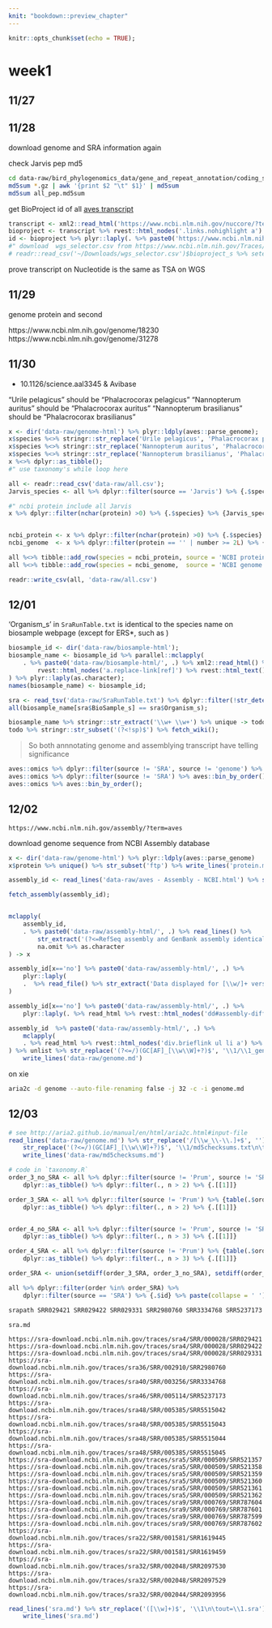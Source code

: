 ```yaml
---
knit: "bookdown::preview_chapter"
---
```


```r
knitr::opts_chunk$set(echo = TRUE);
```

# week1



## 11/27

## 11/28

download genome and SRA information again


check Jarvis pep md5

```bash
cd data-raw/bird_phylogenomics_data/gene_and_repeat_annotation/coding_sequences/pep
md5sum *.gz | awk '{print $2 "\t" $1}' | md5sum
md5sum all_pep.md5sum
```


get BioProject id of all [aves transcript](https://www.ncbi.nlm.nih.gov/nuccore/?term=txid8782%5BOrganism%3Aexp%5D+AND+transcript+%5BTitle%5D)

```r
transcript <- xml2::read_html('https://www.ncbi.nlm.nih.gov/nuccore/?term=txid8782%5BOrganism%3Aexp%5D+AND+transcript+%5BTitle%5D');
bioproject <- transcript %>% rvest::html_nodes('.links.nohighlight a') %>% rvest::html_attr('href') %>% stringr::str_subset('bioproject');
id <- bioproject %>% plyr::laply(. %>% paste0('https://www.ncbi.nlm.nih.gov', .) %>% xml2::read_html() %>% rvest::html_node('td.CTcontent') %>% rvest::html_text() %>% stringr::str_extract('^\\w+'))
#" download  wgs_selector.csv from https://www.ncbi.nlm.nih.gov/Traces/wgs/?page=1&view=tsa&search=aves
# readr::read_csv('~/Downloads/wgs_selector.csv')$bioproject_s %>% setequal(id)
```

prove transcript on Nucleotide is the same as TSA on WGS


## 11/29

genome protein and second

https://www.ncbi.nlm.nih.gov/genome/18230
https://www.ncbi.nlm.nih.gov/genome/31278



## 11/30

- 10.1126/science.aal3345 & Avibase

"Urile pelagicus" should be "Phalacrocorax pelagicus" 
"Nannopterum auritus" should be "Phalacrocorax auritus" 
"Nannopterum brasilianus" should be "Phalacrocorax brasilianus" 

```r
x <- dir('data-raw/genome-html') %>% plyr::ldply(aves::parse_genome);
x$species %<>% stringr::str_replace('Urile pelagicus', 'Phalacrocorax pelagicus');
x$species %<>% stringr::str_replace('Nannopterum auritus', 'Phalacrocorax auritus');
x$species %<>% stringr::str_replace('Nannopterum brasilianus', 'Phalacrocorax brasilianus');
x %<>% dplyr::as_tibble();
#" use taxonomy's while loop here

all <- readr::read_csv('data-raw/all.csv');
Jarvis_species <- all %>% dplyr::filter(source == 'Jarvis') %>% {.$species};

#" ncbi protein include all Jarvis
x %>% dplyr::filter(nchar(protein) >0) %>% {.$species} %>% {Jarvis_species %in%.} %>% all;


ncbi_protein <- x %>% dplyr::filter(nchar(protein) >0) %>% {.$species} %>% setdiff(Jarvis_species);
ncbi_genome  <- x %>% dplyr::filter(protein == '' | number >= 2L) %>% {.$species};

all %<>% tibble::add_row(species = ncbi_protein, source = 'NCBI protein');
all %<>% tibble::add_row(species = ncbi_genome,  source = 'NCBI genome');

readr::write_csv(all, 'data-raw/all.csv')
```

	
## 12/01

'Organism_s' in `SraRunTable.txt` is identical to the species name on biosample webpage (except for ERS*, such as )

```r
biosample_id <- dir('data-raw/biosample-html');
biosample_name <- biosample_id %>% parallel::mclapply(
    . %>% paste0('data-raw/biosample-html/', .) %>% xml2::read_html() %>% 
	    rvest::html_nodes('a.replace-link[ref]') %>% rvest::html_text()
) %>% plyr::laply(as.character);
names(biosample_name) <- biosample_id;

sra <- read_tsv('data-raw/SraRunTable.txt') %>% dplyr::filter(!str_detect(BioSample_s, '^ERS'));
all(biosample_name[sra$BioSample_s] == sra$Organism_s);

biosample_name %>% stringr::str_extract('\\w+ \\w+') %>% unique -> todo;
todo %>% stringr::str_subset('(?<!sp)$') %>% fetch_wiki();
```

> So both annnotating genome and assemblying transcript have telling significance

```r
aves::omics %>% dplyr::filter(source != 'SRA', source != 'genome') %>% aves::bin_by_order();
aves::omics %>% dplyr::filter(source != 'SRA') %>% aves::bin_by_order();
aves::omics %>% aves::bin_by_order();
```

## 12/02


`https://www.ncbi.nlm.nih.gov/assembly/?term=aves`

download genome sequence from NCBI Assembly database

```r
x <- dir('data-raw/genome-html') %>% plyr::ldply(aves::parse_genome)
x$protein %>% unique() %>% str_subset('ftp') %>% write_lines('protein.md')

assembly_id <- read_lines('data-raw/aves - Assembly - NCBI.html') %>% str_extract_all('(?<=<p class="title"><a href=")[\\w\\W]+?(?=")') %>% unlist() %>% str_extract('GC[\\w\\W]+$')

fetch_assembly(assembly_id);


mclapply(
	assembly_id, 
	. %>% paste0('data-raw/assembly-html/', .) %>% read_lines() %>% 
		str_extract('(?<=RefSeq assembly and GenBank assembly identical: </dt><dd>)[\\w/]+') %>% 
		na.omit	%>% as.character
) -> x

assembly_id[x=='no'] %>% paste0('data-raw/assembly-html/', .) %>% 
	plyr::laply(
	.  %>% read_file() %>% str_extract('Data displayed for [\\w/]+ version') 
)

assembly_id[x=='no'] %>% paste0('data-raw/assembly-html/', .) %>%  
	plyr::laply(. %>% read_html %>% rvest::html_nodes('dd#assembly-diff') %>% rvest::html_text())

assembly_id  %>% paste0('data-raw/assembly-html/', .) %>% 
	mclapply(
	. %>% read_html %>% rvest::html_nodes('div.brieflink ul li a') %>% rvest::html_attr('href') %>% str_subset('ftp') %>% str_subset('(?<!txt)$')
) %>% unlist %>% str_replace('(?<=/)(GC[AF]_[\\w\\W]+?)$', '\\1/\\1_genomic.fna.gz') %>% 
	write_lines('data-raw/genome.md')
```

on xie

```bash
aria2c -d genome --auto-file-renaming false -j 32 -c -i genome.md
```


## 12/03

```r
# see http://aria2.github.io/manual/en/html/aria2c.html#input-file
read_lines('data-raw/genome.md') %>% str_replace('/[\\w_\\-\\.]+$', '') %>% 
	str_replace('(?<=/)(GC[AF]_[\\w\\W]+?)$', '\\1/md5checksums.txt\n\tout=\\1') %>%
	write_lines('data-raw/md5checksums.md')
```

```r
# code in `taxonomy.R`
order_3_no_SRA <- all %>% dplyr::filter(source != 'Prum', source != 'SRA') %>% {table(.$order)} %>% 
	dplyr::as_tibble() %>% dplyr::filter(., n > 2) %>% {.[[1]]}

order_3_SRA <- all %>% dplyr::filter(source != 'Prum') %>% {table(.$order)} %>% 
	dplyr::as_tibble() %>% dplyr::filter(., n > 2) %>% {.[[1]]}


order_4_no_SRA <- all %>% dplyr::filter(source != 'Prum', source != 'SRA') %>% {table(.$order)} %>% 
	dplyr::as_tibble() %>% dplyr::filter(., n > 3) %>% {.[[1]]}

order_4_SRA <- all %>% dplyr::filter(source != 'Prum') %>% {table(.$order)} %>% 
	dplyr::as_tibble() %>% dplyr::filter(., n > 3) %>% {.[[1]]}

order_SRA <- union(setdiff(order_3_SRA, order_3_no_SRA), setdiff(order_4_SRA, order_4_no_SRA))

all %>% dplyr::filter(order %in% order_SRA) %>% 
	dplyr::filter(source == 'SRA') %>% {.$id} %>% paste(collapse = ' ') %>% write_file('data-raw/sra.md')
```




```bash
srapath SRR029421 SRR029422 SRR029331 SRR2980760 SRR3334768 SRR5237173 SRR5515042 SRR5515043 SRR5515044 SRR5515045 SRR521357 SRR521358 SRR521359 SRR521360 SRR521361 SRR521362 SRR787604 SRR787601 SRR787599 SRR787602 SRR1619445 SRR1619459 SRR2097530 SRR2097529 SRR2093956
```

`sra.md`
```
https://sra-download.ncbi.nlm.nih.gov/traces/sra4/SRR/000028/SRR029421
https://sra-download.ncbi.nlm.nih.gov/traces/sra4/SRR/000028/SRR029422
https://sra-download.ncbi.nlm.nih.gov/traces/sra4/SRR/000028/SRR029331
https://sra-download.ncbi.nlm.nih.gov/traces/sra36/SRR/002910/SRR2980760
https://sra-download.ncbi.nlm.nih.gov/traces/sra40/SRR/003256/SRR3334768
https://sra-download.ncbi.nlm.nih.gov/traces/sra46/SRR/005114/SRR5237173
https://sra-download.ncbi.nlm.nih.gov/traces/sra48/SRR/005385/SRR5515042
https://sra-download.ncbi.nlm.nih.gov/traces/sra48/SRR/005385/SRR5515043
https://sra-download.ncbi.nlm.nih.gov/traces/sra48/SRR/005385/SRR5515044
https://sra-download.ncbi.nlm.nih.gov/traces/sra48/SRR/005385/SRR5515045
https://sra-download.ncbi.nlm.nih.gov/traces/sra5/SRR/000509/SRR521357
https://sra-download.ncbi.nlm.nih.gov/traces/sra5/SRR/000509/SRR521358
https://sra-download.ncbi.nlm.nih.gov/traces/sra5/SRR/000509/SRR521359
https://sra-download.ncbi.nlm.nih.gov/traces/sra5/SRR/000509/SRR521360
https://sra-download.ncbi.nlm.nih.gov/traces/sra5/SRR/000509/SRR521361
https://sra-download.ncbi.nlm.nih.gov/traces/sra5/SRR/000509/SRR521362
https://sra-download.ncbi.nlm.nih.gov/traces/sra9/SRR/000769/SRR787604
https://sra-download.ncbi.nlm.nih.gov/traces/sra9/SRR/000769/SRR787601
https://sra-download.ncbi.nlm.nih.gov/traces/sra9/SRR/000769/SRR787599
https://sra-download.ncbi.nlm.nih.gov/traces/sra9/SRR/000769/SRR787602
https://sra-download.ncbi.nlm.nih.gov/traces/sra22/SRR/001581/SRR1619445
https://sra-download.ncbi.nlm.nih.gov/traces/sra22/SRR/001581/SRR1619459
https://sra-download.ncbi.nlm.nih.gov/traces/sra32/SRR/002048/SRR2097530
https://sra-download.ncbi.nlm.nih.gov/traces/sra32/SRR/002048/SRR2097529
https://sra-download.ncbi.nlm.nih.gov/traces/sra32/SRR/002044/SRR2093956
```

```r
read_lines('sra.md') %>% str_replace('([\\w]+)$', '\\1\n\tout=\\1.sra') %>%
    write_lines('sra.md')
```




































